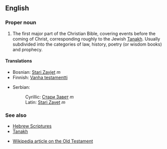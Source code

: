 ==English==
===Proper noun===
#The first major part of the Christian Bible, covering events before the coming of Christ, corresponding roughly to the Jewish [[Tanakh]].  Usually subdivided into the categories of law, history, poetry (or wisdom books) and prophecy. 

====Translations====
{{top}}
*Bosnian: [[Stari Zavjet]] ''m''
*Finnish: [[Vanha testamentti]]
{{mid}}
*Serbian:
*:Cyrillic: [[Стари Завет]] ''m''
*:Latin: [[Stari Zavet]] ''m''
{{bottom}}

===See also===
*[[Hebrew Scriptures]]
*[[Tanakh]]

*[[w:Old Testament|Wikipedia article on the Old Testament]]